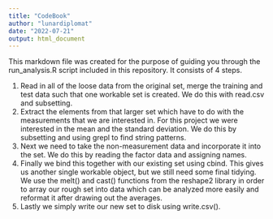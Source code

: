 ```yaml
---
title: "CodeBook"
author: "lunardiplomat"
date: "2022-07-21"
output: html_document
---
```


This markdown file was created for the purpose of guiding you through the run_analysis.R script included in this repository.  It consists of 4 steps.

1. Read in all of the loose data from the original set, merge the training and test data such that one workable set is created.  We do this with read.csv and subsetting.
2. Extract the elements from that larger set which have to do with the measurements that we are interested in.  For this project we were interested in the mean and the standard deviation.  We do this by subsetting and using grepl to find string patterns.
3. Next we need to take the non-measurement data and incorporate it into the set.  We do this by reading the factor data and assigning names.
4. Finally we bind this together with our existing set using cbind.  This gives us another single workable object, but we still need some final tidying.  We use the melt() and cast() functions from the reshape2 library in order to array our rough set into data which can be analyzed more easily and reformat it after drawing out the averages. 
5. Lastly we simply write our new set to disk using write.csv().  
